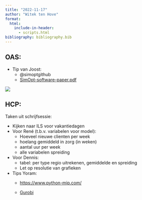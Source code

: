 ```yaml
---
title: "2022-11-17"
author: "Witek ten Hove"
format:
  html:
    include-in-header:
      - scripts.html
bibliography: bibliography.bib
---
```


## OAS:

-   Tip van Joost:
    -   @simoptgithub
    -   [SimOpt-software-paper.pdf](https://eckman.engr.tamu.edu/wp-content/uploads/sites/233/2022/01/SimOpt-software-paper.pdf)

![](images/simulation.png)

## HCP:

Taken uit schrijfsessie:

-   Kijken naar ILS voor vakantiedagen
-   Voor René (t.b.v. variabelen voor model):
    -   Hoeveel nieuwe clienten per week
    -   hoelang gemiddeld in zorg (in weken)
    -   aantal uur per week
    -   alle variabelen spreiding
-   Voor Dennis:
    -   tabel: per type regio uitrekenen, gemiddelde en spreiding
    -   Let op resolutie van grafieken
-   Tips Yoram:
    -   <https://www.python-mip.com/>

    -   [Gurobi](https://youtu.be/7sMhvLn02P8)
